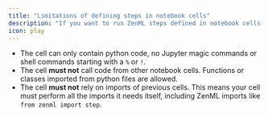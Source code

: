 ```yaml
---
title: "Limitations of defining steps in notebook cells"
description: "If you want to run ZenML steps defined in notebook cells remotely (either with a remote [orchestrator](/versions/0.66.0/stack-components/orchestrators) or [step operator](/versions/0.66.0/stack-components/step-operators)), the cells defining your steps must meet the following conditions"
icon: play
---
```




* The cell can only contain python code, no Jupyter magic commands or shell commands starting with a `%` or `!`.
* The cell **must not** call code from other notebook cells. Functions or classes imported from python files are allowed.
* The cell **must not** rely on imports of previous cells. This means your cell must perform all the imports it needs itself, including ZenML imports like `from zenml import step`.
